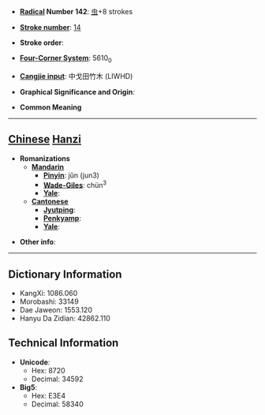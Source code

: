 * '''[[Wiktionary:Chinese radical index| Radical]] Number 142''': [[Wiktionary:Chinese radical index 虫|虫]]+8 strokes

* '''[[Wiktionary:Chinese total strokes index|Stroke number]]''': [[Wiktionary:Chinese total strokes index 14|14]]

* '''Stroke order''': 

* '''[[Wiktionary:Chinese four corner index|Four-Corner System]]''': 5610<sub>0</sub>

* '''[[Wiktionary:Chinese Cangjie index|Cangjie input]]''': 中戈田竹木 (LIWHD)

* '''Graphical Significance and Origin''': 

* '''Common Meaning'''

----

== [[Chinese]] [[Hanzi]] ==

* '''Romanizations'''
** '''[[Mandarin]]'''
*** '''[[Pinyin]]''': jǔn (jun3)
*** '''[[Wade-Giles]]''': chün<sup>3</sup>
*** '''[[Yale]]''': 
** '''[[Cantonese]]'''
*** '''[[Jyutping]]''':
*** '''[[Penkyamp]]''': 
*** '''[[Yale]]''': 

* '''Other info''': 

----

== Dictionary Information ==

* KangXi: 1086.060
* Morobashi: 33149
* Dae Jaweon: 1553.120
* Hanyu Da Zidian: 42862.110

== Technical Information ==

* '''Unicode''':
** Hex: 8720
** Decimal: 34592
* '''Big5''':
** Hex: E3E4
** Decimal: 58340